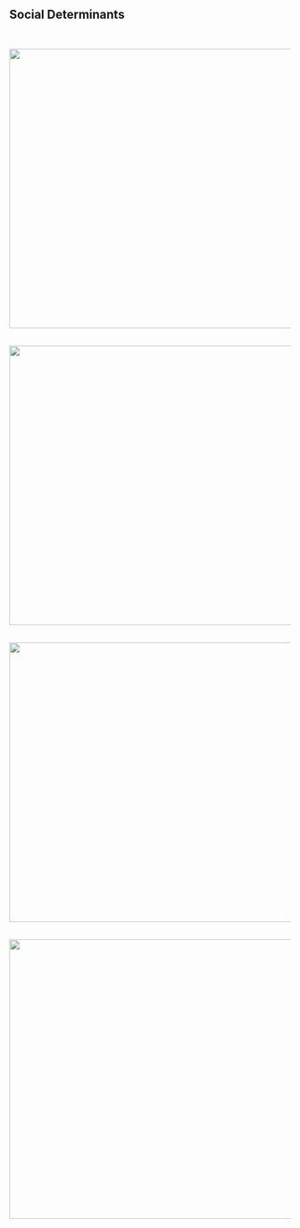 
<html lang="en">
<body>
<h2> Social Determinants </h2>
<br>

<img src = "HoursByGender.png" width="725" height="500"/>
<br>
<br>


<img src = "HoursByEdu.png" width="725" height="500"/>
<br>
<br>


<img src = "HoursByWork.png" width="725" height="500"/>
<br>
<br>

<img src = "AssetsbyEdu.png" width="725" height="500"/>

</body>
</html>
